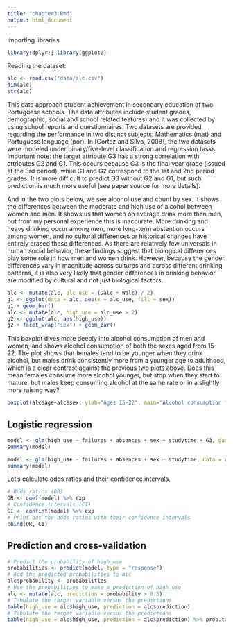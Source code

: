 ```yaml
---
title: "chapter3.Rmd"
output: html_document
---
```


Importing libraries
```r
library(dplyr); library(ggplot2)
```

Reading the dataset:

```r
alc <- read.csv("data/alc.csv")
dim(alc)
str(alc)
```
This data approach student achievement in secondary education of two Portuguese schools. The data attributes include student grades, demographic, social and school related features) and it was collected by using school reports and questionnaires. Two datasets are provided regarding the performance in two distinct subjects: Mathematics (mat) and Portuguese language (por). In [Cortez and Silva, 2008], the two datasets were modeled under binary/five-level classification and regression tasks. Important note: the target attribute G3 has a strong correlation with attributes G2 and G1. This occurs because G3 is the final year grade (issued at the 3rd period), while G1 and G2 correspond to the 1st and 2nd period grades. It is more difficult to predict G3 without G2 and G1, but such prediction is much more useful (see paper source for more details).

And in the two plots below, we see alcohol use and count by sex. It shows the differences between the moderate and high use of alcohol between women and men. It shows us that women on average drink more than men, but from my personal experience this is inaccurate. More drinking and heavy drinking occur among men, more long-term abstention occurs among women, and no cultural differences or historical changes have entirely erased these differences. As there are relatively few universals in human social behavior, these findings suggest that biological differences play some role in how men and women drink. However, because the gender differences vary in magnitude across cultures and across different drinking patterns, it is also very likely that gender differences in drinking behavior are modified by cultural and not just biological factors.
```r
alc <- mutate(alc, alc_use = (Dalc + Walc) / 2)
g1 <- ggplot(data = alc, aes(x = alc_use, fill = sex))
g1 + geom_bar()
alc <- mutate(alc, high_use = alc_use > 2)
g2 <- ggplot(alc, aes(high_use))
g2 + facet_wrap("sex") + geom_bar()
```

This boxplot dives more deeply into alcohol consumption of men and women, and shows alcohol consumption of both the sexes aged from 15-22. The plot shows that females tend to be younger when they drink alcohol, but males drink consistently more from a younger age to adulthood, which is a clear contrast against the previous two plots above. Does this mean females consume more alcohol younger, but stop when they start to mature, but males keep consuming alcohol at the same rate or in a slightly more raising way?
```r
boxplot(alc$age~alc$sex, ylab="Ages 15-22", main="Alcohol consumption female and male by age")
```

## Logistic regression

```r
model <- glm(high_use ~ failures + absences + sex + studytime + G3, data = alc, family = "binomial")
summary(model)

model <- glm(high_use ~ failures + absences + sex + studytime, data = alc, family = "binomial")
summary(model)
```
Let's calculate odds ratios and their confidence intervals.

```r
# Odds ratios (OR)
OR <- coef(model) %>% exp
# Confidence intervals (CI)
CI <- confint(model) %>% exp
# Print out the odds ratios with their confidence intervals
cbind(OR, CI)
```
## Prediction and cross-validation

```r
# Predict the probability of high_use
probabilities <- predict(model, type = "response")
# Add the predicted probabilities to alc
alc$probability <- probabilities
# Use the probabilities to make a prediction of high_use
alc <- mutate(alc, prediction = probability > 0.5)
# Tabulate the target variable versus the predictions
table(high_use = alc$high_use, prediction = alc$prediction)
# Tabulate the target variable versus the predictions
table(high_use = alc$high_use, prediction = alc$prediction) %>% prop.table %>% addmargins
```
